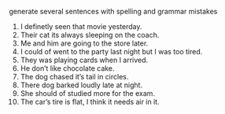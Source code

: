 generate several sentences with spelling and grammar mistakes


1. I definetly seen that movie yesterday.
2. Their cat its always sleeping on the coach.
3. Me and him are going to the store later.
4. I could of went to the party last night but I was too tired.
5. They was playing cards when I arrived.
6. He don't like chocolate cake.
7. The dog chased it's tail in circles.
8. There dog barked loudly late at night.
9. She should of studied more for the exam.
10. The car's tire is flat, I think it needs air in it.
